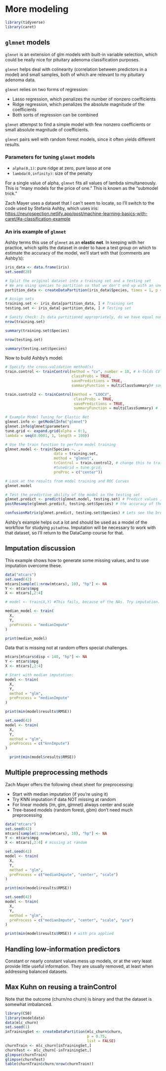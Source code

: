 # More modeling {#moremodeling}

```r
library(tidyverse)
library(caret)
```

## `glmnet` models

`glmnet` is an extension of glm models with built-in variable selection, which could be really nice for pituitary adenoma classification purposes.

`glmnet` helps deal with colinearity (correlation between predictors in a model) and small samples, both of which are relevant to my pituitary adenoma data. 

`glmnet` relies on two forms of regression:

  * Lasso regression, which penalizes the number of nonzero coefficients
  * Ridge regression, which penalizes the absolute magnitude of the coefficients
  * Both sorts of regression can be combined
  
`glmnet` attempst to find a simple model with few nonzero coefficients or small absolute magnitude of coefficients. 

`glmnet` pairs well with random forest models, since it often yields different results. 

### Parameters for tuning `glmnet` models

  * `alpha(0,1)`: pure ridge at zero, pure lasso at one
  * `lambda(0,infinity)`: size of the penalty
  
For a single value of alpha, `glmnet` fits all values of lambda simultaneously. This is "many models for the price of one." This is known as the "submodel trick."  

Zach Mayer uses a dataset that I can't seem to locate, so I'll switch to the code used by Stefania Ashby, which uses iris:  <https://neurospection.netlify.app/post/machine-learning-basics-with-caret/#a-classification-example>

### An iris example of `glmnet`

Ashby terms this use of `glmnet` as an **elastic net**. In keeping with her practice, which splits the dataset in order to have a test group on which to estimate the accuracy of the model, we'll start with that (comments are Ashby's):

```r
iris_data <- data.frame(iris)
set.seed(28) 

# Split the original dataset into a training set and a testing set
# We are using species to partition so that we don't end up with an uneven amount of one species in either training or testing sets.
partition_data <- createDataPartition(iris_data$Species, times = 1, p = .7, list = FALSE)

# Assign sets
training.set <- iris_data[partition_data, ] # Training set
testing.set <- iris_data[-partition_data, ] # Testing set

# Sanity Check: Is data partitioned appropriately, do we have equal numbers of observations for our outcome variable?
nrow(training.set)

summary(training.set$Species)

nrow(testing.set)

summary(testing.set$Species)
```

Now to build Ashby's model:

```r
# Specify the cross-validation method(s)
train.control <- trainControl(method = "cv", number = 10, # k-folds CV with k=10
                              classProbs = TRUE,
                              savePredictions = TRUE,
                              summaryFunction = multiClassSummary)# save predictions for ROC

train.control2 <- trainControl(method = "LOOCV",
                               classProbs = TRUE,
                               savePredictions = TRUE,
                               summaryFunction = multiClassSummary) # leave-one-out CV, and save predictions for ROC 

# Example Model Tuning for Elastic Net
glmnet.info <- getModelInfo("glmnet")
glmnet.info$glmnet$parameters
tune.grid <- expand.grid(alpha = 0:1,
lambda = seq(0.0001, 1, length = 100))

# Use the train function to perform model training
glmnet.model <- train(Species ~. , 
                      data = training.set, 
                      method = "glmnet",
                      trControl = train.control2, # change this to train.control to try k-fold CV
                      #tuneGrid = tune.grid,
                      preProc = c("center")) 

# Look at the results from model training and ROC Curves
glmnet.model

# Test the predictive ability of the model in the testing set
glmnet.predict <- predict(glmnet.model, testing.set) # Predict values in the testing set
postResample(glmnet.predict, testing.set$Species) # the accuracy of the model

confusionMatrix(glmnet.predict, testing.set$Species) # Lets see the breakdown of how well our model worked
```

Ashby's example helps out a lot and should be used as a model of the workflow for studying `pitadtma`. Imputation will be necessary to work with that dataset, so I'll return to the DataCamp course for that.

## Imputation discussion

This example shows how to generate some missing values, and to use imputation overcome these.

```r
data("mtcars")
set.seed(42)
mtcars[sample(1:nrow(mtcars), 10), "hp"] <- NA
Y <- mtcars$mpg
X <- mtcars[,2:4]

# model <- train(X,Y) #This fails, because of the NAs. Try imputation.

median_model <- train(
  X,
  Y,
  preProcess = "medianImpute"
)

print(median_model)

```

Data that is missing not at random offers special challenges. 

```r
mtcars[mtcars$disp < 140, "hp"] <- NA
Y <- mtcars$mpg
X <- mtcars[,2:4]

# Start with median imputation:
model <- train(
  X,
  Y,
  method = "glm",
  preProcess = "medianImpute"
)

print(min(model$results$RMSE))

set.seed(42)
model <- train(
  X,
  Y,
  method = "glm",
  preProcess = c("knnImpute")
)

  print(min(model$results$RMSE))

```

## Multiple preprocessing methods

Zach Mayer offers the following cheat sheet for preprocessing:

* Start with median imputation (if you're using it)
* Try KNN imputation if data NOT missing at random
* For linear models (lm, glm, glmnet) always center and scale
* Tree-based models (random forest, gbm) don't need much preprocessing

```r
data("mtcars")
set.seed(42)
mtcars[sample(1:nrow(mtcars), 10), "hp"] <- NA
Y <- mtcars$mpg
X <- mtcars[,2:4] # missing at random

set.seed(42)
model <- train(
  X,
  Y,
  method = "glm",
  preProcess = c("medianImpute", "center", "scale")
)

print(min(model$results$RMSE))

set.seed(42)
model <- train(
  X,
  Y,
  method = "glm",
  preProcess = c("medianImpute", "center", "scale", "pca")
)

print(min(model$results$RMSE)) # with pca applied
```

## Handling low-information predictors

Constant or nearly constant values mess up models, or at the very least provide little useful information. They are usually removed, at least when addressing balanced datasets. 

## Max Kuhn on reusing a trainControl

Note that the outcome (churn/no churn) is binary and that the dataset is somewhat imbalanced. 

```r
library(C50)
library(modeldata)
data(mlc_churn)
set.seed(1)
inTrainingSet <- createDataPartition(mlc_churn$churn, 
                                     p = 0.75,
                                     list = FALSE)
churnTrain <- mlc_churn[inTrainingSet,]
churnTest <- mlc_churn[-inTrainingSet,]
glimpse(churnTrain)
glimpse(churnTest)
table(churnTrain$churn/nrow(churnTrain))
```


